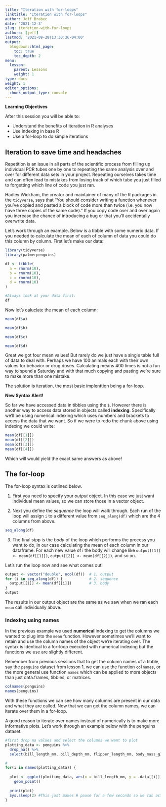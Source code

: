 ```yaml
---
title: "Iteration with for-loops"
linktitle: "Iteration with for-loops"
author: Jeff Brabec
date: '2021-12-3'
slug: iteration-with-for-loops
authors: [jeff]
lastmod: '2021-09-28T13:30:36-04:00'
output:
  blogdown::html_page:
    toc: true
    toc_depth: 2
menu:
  lesson:
    parent: Lessons
    weight: 1
type: docs
weight: 1
editor_options:
  chunk_output_type: console
---
```




::: {.fyi}
**Learning Objectives**

After this session you will be able to:

- Understand the benefits of iteration in R analyses
- Use indexing in base R
- Use a for-loop to do simple iterations
:::

## Iteration to save time and headaches

Repetition is an issue in all parts of the scientific process from filling up individual PCR tubes one by one to repeating the same analysis over and over for different data sets in your project. Repeating ourselves takes time and can often lead to mistakes from losing track of which tube you just filled to forgetting which line of code you just ran. 

Hadley Wickham, the creator and maintainer of many of the R packages in the `tidyverse`, says that "You should consider writing a function whenever you’ve copied and pasted a block of code more than twice (i.e. you now have three copies of the same code)." If you copy code over and over again you increase the chance of introducing a bug or that you'll accidentally overwrite data. 

Let's work through an example. Below is a tibble with some numeric data. If you needed to calculate the mean of each of column of data you could do this column by column. First let's make our data:

```r
library(tidyverse)
library(palmerpenguins)
```

```r
df <- tibble(
  a = rnorm(10),
  b = rnorm(10),
  c = rnorm(10),
  d = rnorm(10)
)

#Always look at your data first:
df
```

Now let's caluclate the mean of each column:
```r
mean(df$a)

mean(df$b)

mean(df$c)

mean(df$d)
```

Great we got four mean values! But rarely do we just have a single table full of data to deal with. Perhaps we have 100 animals each with their own values for behavior or drug doses. Calculating means 400 times is not a fun way to spend a Saturday and with that much copying and pasting we're sure to make more than one mistake.

The solution is iteration, the most basic implenttion being a for-loop.

::: {.note}
**New Syntax Alert!**

So far we have accessed data in tibbles using the `$`. However there is another way to access data stored in objects called **indexing**. Specifically we'll be using numerical indexing which uses numbers and brackets to access the data that we want. So if we were to redo the chunk above using indexing we could write:

```r
mean(df[[1]])
mean(df[[2]])
mean(df[[3]])
mean(df[[4]])
```

Which will would yield the exact same answers as above!
:::

## The for-loop

The for-loop syntax is outlined below. 

1. First you need to specify your *output* object. In this case we just want individual mean values, so we can store those in a vector object. 

2. Next you define the *sequence* the loop will walk through. Each run of the loop will assign `i` to a different value from `seq_along(df)` which are the 4 columns from above. 

```r
seq_along(df)
```

3. The final stpp is the *body* of the loop which performs the process you want to do, in our case calculating the mean of each column in our dataframe. For each new value of i the body will change like `output[[1]] <- mean(df[[1]])`, `output[[2]] <- mean(df[[2]])`, and so on.

Let's run the loop now and see what comes out!

```r
output <- vector("double", ncol(df))  # 1. output
for (i in seq_along(df)) {            # 2. sequence
  output[[i]] <- mean(df[[i]])        # 3. body
}
output
```

The results in our output object are the same as we saw when we ran each `mean` call individually above.

### Indexing using names

In the previous example we used **numerical** indexing to get the columns we wanted to plug into the `mean` function. However sometimes we'll want to retain and use the column names of the object we're iterating over. The syntax is identical to a for-loop executed with numerical indexing but the functions we use are slightly different. 

Remember from previous sessions that to get the column names of a tibble, say the `penguins` dataset from lesson 1, we can use the function `colnames`, or the more general use function `names` which can be applied to more objects than just data.frames, tibbles, or matrices. 

```r
colnames(penguins)
names(penguins)
```

With these functions we can see how many columns are present in our data and what they are called. Now that we can get the column names, we can iterate over them in a for-loop. 

A good reason to iterate over names instead of numerically is to make more informative plots. Let's work through an example below with the penguins dataset.


```r
#first drop na values and select the columns we want to plot
plotting_data <- penguins %>%
  drop_na() %>% 
  select(bill_length_mm, bill_depth_mm, flipper_length_mm, body_mass_g)

#
for(i in names(plotting_data)) {
  
  plot <- ggplot(plotting_data, aes(x = bill_length_mm, y = .data[[i]])) + #use indexing to select the first column which is bill_length_mm. The ".data" object is a placeholder that represents plotting_data
    geom_point()
  
  print(plot)
  Sys.sleep(2) #This just makes R pause for a few seconds so we can actually look at the plots its producing over in the plot viewer
}
```

